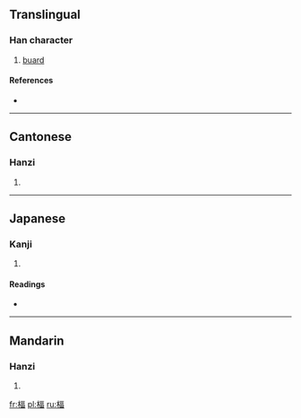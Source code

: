 ==Translingual==

===Han character===
{{Han char|rn=75|rad=木|as=09|sn=13|four=4196<sub>6</sub>|canj=木一口田 (DMRW)}}

# [[buard]]

====References====
* {{Han ref|kx=0538.230|dkj=15105|dj=0926.050|hdz=21245.040|uh=6945|ud=26949|bh=DDD0|bd=56784}}

----

==Cantonese==

===Hanzi===
{{yue-hanzi|jyut=|y=fuk1}}

# {{defn|Cantonese|sort=木09}}

----

==Japanese==

===Kanji===
{{ja-kanji|grade=|rs=木09}}

# {{defn|Japanese|sort=木09}}

====Readings====
* {{ja-readings|on=[[う]] (hyku), [[ひき]] (hiki), [[ふく]] (fuku)|kun=}}

----

==Mandarin==

===Hanzi===
{{cmn-hanzi|pin=[[bì]] ([[bi4]])|wg=pi<sup>4</sup>}}

# {{defn|Mandarin|sort=木09}}

[[fr:楅]]
[[pl:楅]]
[[ru:楅]]